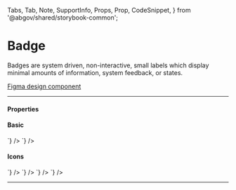 
  Tabs,
  Tab,
  Note,
  SupportInfo,
  Props,
  Prop,
  CodeSnippet,
} from '@abgov/shared/storybook-common';

<Meta title="Components/Badge" />

# Badge

Badges are system driven, non-interactive, small labels
which display minimal amounts of information, system feedback, or states.

[Figma design component](https://www.figma.com/file/qWGWDvULAAZuVaDpXCRzqP/DS-Website?node-id=820%3A11807)

---

#### Properties

<Props>
  <Prop
    name="type"
    type="success | important | information | emergency | dark | midtone | light"
    required={true}
    description="Define the context and colour of the badge"
  />
  <Prop
    name="icon"
    type="boolean"
    defaultValue="false"
    description="Include an icon in the badge"
  />
  <Prop name="content" type="string" description="Text label of the badge" />
</Props>

#### Basic

<Story name="Basic">
  <GoABadge type="information" content="Information" />
  <GoABadge type="success" content="Success" />
  <GoABadge type="important" content="Important" />
  <GoABadge type="emergency" content="Emergency" />
  <GoABadge type="dark" content="Dark" />
  <GoABadge type="midtone" content="Midtone" />
  <GoABadge type="light" content="Light" />
</Story>

<Tabs>
  <Tab label="Web Component" hidden={true}>
    <CodeSnippet
      lang="html"
      code={`
        <goa-badge type="information" content="Information" />
        <goa-badge type="success" content="Success" />
        <goa-badge type="important" content="Important" />
        <goa-badge type="emergency" content="Emergency" />
        <goa-badge type="dark" content="Dark" />
        <goa-badge type="midtone" content="Midtone" />
        <goa-badge type="light" content="Light" />
      `}
    />
  </Tab>
  <Tab label="Angular">
    <CodeSnippet
      lang="html"
      code={`
        <goa-badge type="information" content="Information"></goa-badge>
        <goa-badge type="success" content="Success"></goa-badge>
        <goa-badge type="important" content="Important"></goa-badge>
        <goa-badge type="emergency" content="Emergency"></goa-badge>
        <goa-badge type="dark" content="Dark"></goa-badge>
        <goa-badge type="midtone" content="Midtone"></goa-badge>
        <goa-badge type="light" content="Light"></goa-badge>
      `}
    />
  </Tab>
  <Tab label="React">
    <CodeSnippet
      lang="tsx"
      code={`
        <GoABadge type="information" content="Information" />
        <GoABadge type="success" content="Success" />
        <GoABadge type="important" content="Important" />
        <GoABadge type="emergency" content="Emergency" />
        <GoABadge type="dark" content="Dark" />
        <GoABadge type="midtone" content="Midtone" />
        <GoABadge type="light" content="Light" />
      `}
    />
  </Tab>
</Tabs>

#### Icons

<Story name="Icon">
  <GoABadge type="information" icon />
  <GoABadge type="success" icon />
  <GoABadge type="important" icon />
  <GoABadge type="emergency" icon />
  <GoABadge type="dark" icon />
  <GoABadge type="midtone" icon />
  <GoABadge type="light" icon />
</Story>

<Tabs>
  <Tab label="Web Component" hidden={true}>
    <CodeSnippet
      lang="html"
      code={`
        <goa-badge type="information" icon />
        <goa-badge type="success" icon />
        <goa-badge type="important" icon />
        <goa-badge type="emergency" icon />
        <goa-badge type="dark" icon />
        <goa-badge type="midtone" icon />
        <goa-badge type="light" icon />
      `}
    />
  </Tab>
  <Tab label="Angular">
    <CodeSnippet
      lang="html"
      code={`
        <goa-badge type="information" icon></goa-badge>
        <goa-badge type="success" icon></goa-badge>
        <goa-badge type="important" icon></goa-badge>
        <goa-badge type="emergency" icon></goa-badge>
        <goa-badge type="dark" icon></goa-badge>
        <goa-badge type="midtone" icon></goa-badge>
        <goa-badge type="light" icon></goa-badge>
      `}
    />
  </Tab>
  <Tab label="React">
    <CodeSnippet
      lang="tsx"
      code={`
        <GoABadge type="information" icon />
        <GoABadge type="success" icon />
        <GoABadge type="important" icon />
        <GoABadge type="emergency" icon />
        <GoABadge type="dark" icon />
        <GoABadge type="midtone" icon />
        <GoABadge type="light" icon />
      `}
    />
  </Tab>
</Tabs>

<Story name="Text and Icon">
  <GoABadge type="information" content="Information" icon />
  <GoABadge type="success" content="Success" icon />
  <GoABadge type="important" content="Important" icon />
  <GoABadge type="emergency" content="Emergency" icon />
  <GoABadge type="dark" content="Dark" icon />
  <GoABadge type="midtone" content="Midtone" icon />
  <GoABadge type="light" content="Light" icon />
</Story>

<Tabs>
  <Tab label="Web Component" hidden={true}>
    <CodeSnippet
      lang="html"
      code={`
        <goa-badge type="information" content="Information" icon />
        <goa-badge type="success" content="Success" icon />
        <goa-badge type="important" content="Important" icon />
        <goa-badge type="emergency" content="Emergency" icon />
        <goa-badge type="dark" content="Dark" icon />
        <goa-badge type="midtone" content="Midtone" icon />
        <goa-badge type="light" content="Light" icon />
      `}
    />
  </Tab>
  <Tab label="Angular">
    <CodeSnippet
      lang="html"
      code={`
        <goa-badge type="information" content="Information" icon></goa-badge>
        <goa-badge type="success" content="Success" icon></goa-badge>
        <goa-badge type="important" content="Important" icon></goa-badge>
        <goa-badge type="emergency" content="Emergency" icon></goa-badge>
        <goa-badge type="dark" content="Dark" icon></goa-badge>
        <goa-badge type="midtone" content="Midtone" icon></goa-badge>
        <goa-badge type="light" content="Light" icon></goa-badge>
      `}
    />
  </Tab>
  <Tab label="React">
    <CodeSnippet
      lang="tsx"
      code={`
        <GoABadge type="information" content="Information" icon />
        <GoABadge type="success" content="Success" icon />
        <GoABadge type="important" content="Important" icon />
        <GoABadge type="emergency" content="Emergency" icon />
        <GoABadge type="dark" content="Dark" icon />
        <GoABadge type="midtone" content="Midtone" icon />
        <GoABadge type="light" content="Light" icon />
      `}
    />
  </Tab>
</Tabs>

---

<SupportInfo />
